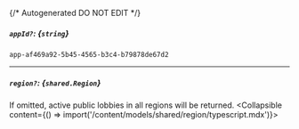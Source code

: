{/* Autogenerated DO NOT EDIT  */}

##### `appId?`: *{`string`}*
`app-af469a92-5b45-4565-b3c4-b79878de67d2`

---
##### `region?`: *{`shared.Region`}*
If omitted, active public lobbies in all regions will be returned.
<Collapsible content={() => import('/content/models/shared/region/typescript.mdx')}>
</Collapsible>

